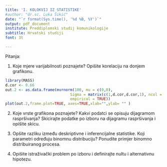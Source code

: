 ```yaml
---
title: 'I. KOLOKVIJ IZ STATISTIKE'
#author: "dr.sc. Luka Šikić"
date: "`r format(Sys.time(), '%d %B, %Y')`"
output: pdf_document
institute: Preddiplomski studij komunikologije
subtitle: Hrvatski studiji
font: 3t

---
```


Pitanja:

1. Koje mjere varijabilnosti poznajete? Opišite korelaciju na donjem grafikonu.


```r

library(MASS)
d.cor <- 0.66
out.2 <- as.data.frame(mvrnorm(100, mu = c(0,0), 
                             Sigma = matrix(c(1,d.cor,d.cor,1), ncol = 2), 
                             empirical = TRUE))
plot(out.2,frame.plot=TRUE, axes=TRUE,xlab="",ylab= "" )

```

2. Koje vrste grafikona poznajete? Kakvi podatci se opisuju dijagramom raspršivanja? Skicirajte podatke po izboru na dijagramu raspršivanja i opišite skicu. 


3. Opšite razliku između deskriptivne i inferencijalne statistike. Koji parametri određuju binomnu distribuciju? Ponudite primjer binomno distribuiranog procesa.

4. Opišite istraživački problem po izboru i definirajte nultu i alternativnu hipotezu.